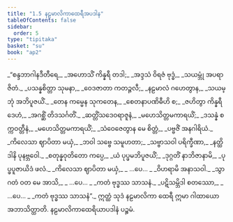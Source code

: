 ```yaml
---
title: "1.5 နဠမာလိကာထေရီအပဒါန"
tableOfContents: false
sidebar:
  order: 5
type: "tipitaka"
basket: "su"
book: "ap2"
---
```



<DynamicBreadcrumb />

<Division number="37" book="ap2" e="ch" v="20" p="4">

<Paragraph number="47" type="verses" book="ap2">
_“စန္ဒဘာဂါနဒီတီရေ,_  
_အဟောသိံ ကိန္နရီ တဒါ;_  
_အဒ္ဒသံ ဝိရဇံ ဗုဒ္ဓံ,_  
_သယမ္ဘုံ အပရာဇိတံ._  

</Paragraph>

</Division>
<Division number="38" book="ap2" e="ch" v="20" p="4">

<Paragraph number="48" type="verses" book="ap2">
_ပသန္နစိတ္တာ သုမနာ,_  
_ဝေဒဇာတာ ကတဉ္ဇလီ;_  
_နဠမာလံ ဂဟေတွာန,_  
_သယမ္ဘုံ အဘိပူဇယိံ._  

</Paragraph>

</Division>
<Division number="39" book="ap2" e="ch" v="20" p="4">

<Paragraph number="49" type="verses" book="ap2">
_တေန ကမ္မေန သုကတေန,_  
_စေတနာပဏိဓီဟိ စ;_  
_ဇဟိတွာ ကိန္နရီဒေဟံ,_  
_အဂစ္ဆိံ တိဒသင်္ဂတိံ._  

</Paragraph>

</Division>
<Division number="40" book="ap2" e="ch" v="20" p="4">

<Paragraph number="50" type="verses" book="ap2">
_ဆတ္တိံသဒေဝရာဇူနံ,_  
_မဟေသိတ္တမကာရယိံ;_  
_ဒသန္နံ စက္ကဝတ္တီနံ,_  
_မဟေသိတ္တမကာရယိံ;_  
_သံဝေဇေတွာန မေ စိတ္တံ,_  
_ပဗ္ဗဇိံ အနဂါရိယံ._  

</Paragraph>

</Division>
<Division number="41" book="ap2" e="ch" v="20" p="4">

<Paragraph number="51" type="verses" book="ap2">
_ကိလေသာ ဈာပိတာ မယှံ,_  
_ဘဝါ သဗ္ဗေ သမူဟတာ;_  
_သဗ္ဗာသဝါ ပရိက္ခီဏာ,_  
_နတ္ထိ ဒါနိ ပုနဗ္ဘဝေါ._  

</Paragraph>

</Division>
<Division number="42" book="ap2" e="ch" v="20" p="4">

<Paragraph number="52" type="verses" book="ap2">
_စတုန္နဝုတိတော ကပ္ပေ,_  
_ယံ ပုပ္ဖမဘိပူဇယိံ;_  
_ဒုဂ္ဂတိံ နာဘိဇာနာမိ,_  
_ပုပ္ဖပူဇာယိဒံ ဖလံ._  

</Paragraph>

</Division>
<Division number="43" book="ap2" e="ch" v="20" p="5">

<Paragraph number="53" type="verses" book="ap2">
_ကိလေသာ ဈာပိတာ မယှံ,_  
_ …ပေ… _  
_ဝိဟရာမိ အနာသဝါ._  

</Paragraph>

</Division>
<Division number="44" book="ap2" e="ch" v="20" p="5">

<Paragraph number="54" type="verses" book="ap2">
_သွာဂတံ ဝတ မေ အာသိ,_  
_ …ပေ… _  
_ကတံ ဗုဒ္ဓဿ သာသနံ._  

</Paragraph>

</Division>
<Division number="45" book="ap2" e="ch" v="20" p="5">

<Paragraph number="55" type="verses" book="ap2">
_ပဋိသမ္ဘိဒါ စတဿော,_  
_ …ပေ… _  
_ကတံ ဗုဒ္ဓဿ သာသနံ”._  

</Paragraph>

<Paragraph number="56" book="ap2">
ဣတ္ထံ သုဒံ နဠမာလိကာ ထေရီ ဣမာ ဂါထာယော အဘာသိတ္ထာတိ.

</Paragraph>
</Division>

<Paragraph number="57" type="center" book="ap2">
နဠမာလိကာထေရိယာပဒါနံ ပဉ္စမံ.
</Paragraph>